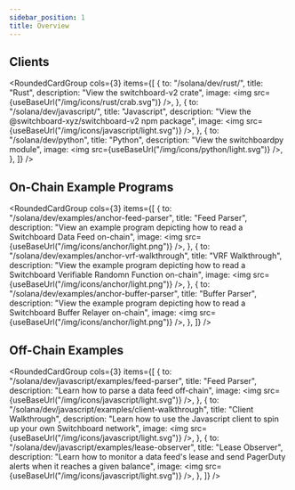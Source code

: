 ```yaml
---
sidebar_position: 1
title: Overview
---
```



## Clients

<RoundedCardGroup
  cols={3}
  items={[
    {
      to: "/solana/dev/rust/",
      title: "Rust",
      description: "View the switchboard-v2 crate",
      image: <img src={useBaseUrl("/img/icons/rust/crab.svg")} />,
    },
    {
      to: "/solana/dev/javascript/",
      title: "Javascript",
      description: "View the @switchboard-xyz/switchboard-v2 npm package",
      image: <img src={useBaseUrl("/img/icons/javascript/light.svg")} />,
    },
    {
      to: "/solana/dev/python",
      title: "Python",
      description: "View the switchboardpy module",
      image: <img src={useBaseUrl("/img/icons/python/light.svg")} />,
    },
  ]}
/>

## On-Chain Example Programs

<RoundedCardGroup
  cols={3}
  items={[
    {
      to: "/solana/dev/examples/anchor-feed-parser",
      title: "Feed Parser",
      description:
        "View an example program depicting how to read a Switchboard Data Feed on-chain",
      image: <img src={useBaseUrl("/img/icons/anchor/light.png")} />,
    },
    {
      to: "/solana/dev/examples/anchor-vrf-walkthrough",
      title: "VRF Walkthrough",
      description:
        "View the example program depicting how to read a Switchboard Verifiable Randomn Function on-chain",
      image: <img src={useBaseUrl("/img/icons/anchor/light.png")} />,
    },
    {
      to: "/solana/dev/examples/anchor-buffer-parser",
      title: "Buffer Parser",
      description:
        "View the example program depicting how to read a Switchboard Buffer Relayer on-chain",
      image: <img src={useBaseUrl("/img/icons/anchor/light.png")} />,
    },
  ]}
/>

## Off-Chain Examples

<RoundedCardGroup
  cols={3}
  items={[
    {
      to: "/solana/dev/javascript/examples/feed-parser",
      title: "Feed Parser",
      description: "Learn how to parse a data feed off-chain",
      image: <img src={useBaseUrl("/img/icons/javascript/light.svg")} />,
    },
    {
      to: "/solana/dev/javascript/examples/client-walkthrough",
      title: "Client Walkthrough",
      description:
        "Learn how to use the Javascript client to spin up your own Switchboard network",
      image: <img src={useBaseUrl("/img/icons/javascript/light.svg")} />,
    },
    {
      to: "/solana/dev/javascript/examples/lease-observer",
      title: "Lease Observer",
      description:
        "Learn how to monitor a data feed's lease and send PagerDuty alerts when it reaches a given balance",
      image: <img src={useBaseUrl("/img/icons/javascript/light.svg")} />,
    },
  ]}
/>
